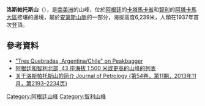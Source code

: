 {{Coord|27|18|0|S|68|48|30|W|display=title}}

'''洛斯帕托斯山'''（{{lang-es|Volcán Los Patos}}），是[[南美洲|南美洲]]的山峰，位於[[阿根廷|阿根廷]]的[[卡塔馬卡省|卡塔馬卡省]]和[[智利|智利]]的[[阿塔卡馬大區|阿塔卡馬大區]]接壤的邊境，屬於[[安第斯山脈|安第斯山脈]]的一部分，海拔高度6,239米，人類在1937年首次登頂。


==參考資料==
* [http://www.peakbagger.com/peak.aspx?pid=8574 "Tres Quebradas, Argentina/Chile" on Peakbagger] {{Wayback|url=http://www.peakbagger.com/peak.aspx?pid=8574 |date=20201029083509 }}
* [http://www.peaklist.org/WWlists/ultras/andes1.html 阿根廷和智利北部, 43 座海拔 1,500 米或更高的山峰的列表] {{Wayback|url=http://www.peaklist.org/WWlists/ultras/andes1.html |date=20181004074003 }}
* [http://www.peaklist.org/WWlists/ultras/andes1.html 关于洛斯帕托斯山的简介 Journal of Petrology {第54卷，第11期，2013年11月，第2193–2234页}] {{Wayback|url=http://www.peaklist.org/WWlists/ultras/andes1.html |date=20181004074003 }}


{{Argentina-geo-stub}}
{{Chile-geo-stub}}
[[Category:阿根廷山峰|Category:阿根廷山峰]]
[[Category:智利山峰|Category:智利山峰]]